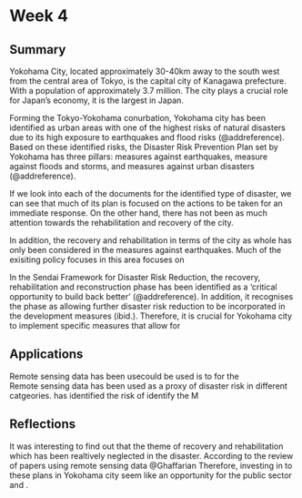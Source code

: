# Week 4

## Summary 

Yokohama City, located approximately 30-40km away to the south west from the central area of Tokyo, is the capital city of Kanagawa prefecture. With a population of approximately 3.7 million. The city plays a crucial role for Japan's economy, it is the largest in Japan. 

Forming the Tokyo-Yokohama conurbation, Yokohama city has been identified as urban areas with one of the highest risks of natural disasters due to its high exposure to earthquakes and flood risks (@addreference). Based on these identified risks, the Disaster Risk Prevention Plan set by Yokohama has three pillars: measures against earthquakes, measure against floods and storms, and measures against urban disasters (@addreference). 

If we look into each of the documents for the identified type of disaster, we can see that much of its plan is focused on the actions to be taken for an immediate response. On the other hand, there has not been as much attention towards the rehabilitation and recovery of the city. 

In addition, the recovery and rehabilitation in terms of the city as whole has only been considered in the measures against earthquakes. Much of the exisiting policy focuses in this area focuses on 

In the Sendai Framework for Disaster Risk Reduction, the recovery, rehabilitation and reconstruction phase has been identified as a 'critical opportunity to build back better' (@addreference). In addition, it recognises the phase as allowing further disaster risk reduction to be incorporated in the development measures (ibid.). Therefore, it is crucial for Yokohama city to implement specific measures that allow for 

## Applications
Remote sensing data has been usecould be used is to for the  
Remote sensing data has been used as a proxy of disaster risk in different catgeories.  has identified the risk of 
identify the 
M

## Reflections
It was interesting to find out that the theme of recovery and rehabilitation which has been realtively neglected in the disaster. According to the review of papers using remote sensing data @Ghaffarian Therefore, investing in to these plans in Yokohama city seem like an opportunity for the public sector and . 